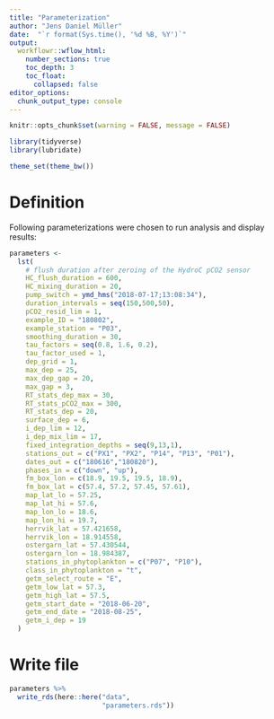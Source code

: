 ```yaml
---
title: "Parameterization"
author: "Jens Daniel Müller"
date:  "`r format(Sys.time(), '%d %B, %Y')`"
output: 
  workflowr::wflow_html:
    number_sections: true
    toc_depth: 3
    toc_float:
      collapsed: false
editor_options:
  chunk_output_type: console
---
```


```r
knitr::opts_chunk$set(warning = FALSE, message = FALSE)
```

```r
library(tidyverse)
library(lubridate)
```

```r
theme_set(theme_bw())
```


# Definition

Following parameterizations were chosen to run analysis and display results:

```r
parameters <-
  lst(
    # flush duration after zeroing of the HydroC pCO2 sensor
    HC_flush_duration = 600,
    HC_mixing_duration = 20,
    pump_switch = ymd_hms("2018-07-17;13:08:34"),
    duration_intervals = seq(150,500,50),
    pCO2_resid_lim = 1,
    example_ID = "180802",
    example_station = "P03",
    smoothing_duration = 30,
    tau_factors = seq(0.8, 1.6, 0.2),
    tau_factor_used = 1,
    dep_grid = 1,
    max_dep = 25,
    max_dep_gap = 20,
    max_gap = 3,
    RT_stats_dep_max = 30,
    RT_stats_pCO2_max = 300,
    RT_stats_dep = 20,
    surface_dep = 6,
    i_dep_lim = 12,
    i_dep_mix_lim = 17,
    fixed_integration_depths = seq(9,13,1),
    stations_out = c("PX1", "PX2", "P14", "P13", "P01"),
    dates_out = c("180616","180820"),
    phases_in = c("down", "up"),
    fm_box_lon = c(18.9, 19.5, 19.5, 18.9),
    fm_box_lat = c(57.4, 57.2, 57.45, 57.61),
    map_lat_lo = 57.25,
    map_lat_hi = 57.6,
    map_lon_lo = 18.6,
    map_lon_hi = 19.7,
    herrvik_lat = 57.421658,
    herrvik_lon = 18.914558,
    ostergarn_lat = 57.430544,
    ostergarn_lon = 18.984387,
    stations_in_phytoplankton = c("P07", "P10"),
    class_in_phytoplankton = "t",
    getm_select_route = "E",
    getm_low_lat = 57.3,
    getm_high_lat = 57.5,
    getm_start_date = "2018-06-20",
    getm_end_date = "2018-08-25",
    getm_i_dep = 19
  )


```

# Write file

```r

parameters %>%
  write_rds(here::here("data",
                       "parameters.rds"))


```

